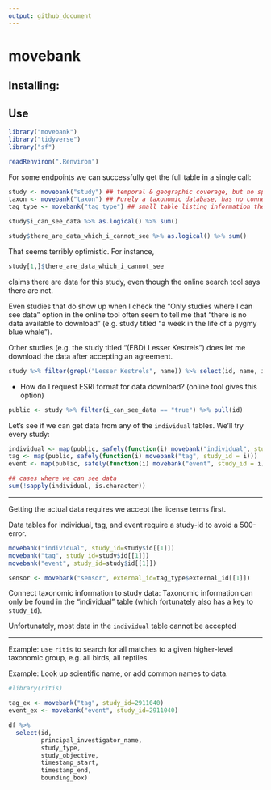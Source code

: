 ```yaml
---
output: github_document
---
```



# movebank


## Installing:

## Use

```r
library("movebank")
library("tidyverse")
library("sf")
```

```r
readRenviron(".Renviron")
```


For some endpoints we can successfully get the full table in a single call:

```r
study <- movebank("study") ## temporal & geographic coverage, but no species coverage information
taxon <- movebank("taxon") ## Purely a taxonomic database, has no connection to study
tag_type <- movebank("tag_type") ## small table listing information the different types of animal tracker tags
```


```r
study$i_can_see_data %>% as.logical() %>% sum()
```

```r
study$there_are_data_which_i_cannot_see %>% as.logical() %>% sum()
```

That seems terribly optimistic.  For instance, 

```r
study[1,]$there_are_data_which_i_cannot_see
```

claims there are data for this study, even though the online search tool says there are not.  

Even studies that do show up when I check the "Only studies where I can see data" option in the online tool often seem to tell me that "there is no data available to download" (e.g. study titled "a week in the life of a pygmy blue whale").

Other studies (e.g. the study titled "(EBD) Lesser Kestrels") does let me download the data after accepting an agreement.  

```r
study %>% filter(grepl("Lesser Kestrels", name)) %>% select(id, name, i_can_see_data, there_are_data_which_i_cannot_see)
```

- How do I request ESRI format for data download?  (online tool gives this option)


```r
public <- study %>% filter(i_can_see_data == "true") %>% pull(id)
```

Let's see if we can get data from any of the `individual` tables. We'll try every study:

```r
individual <- map(public, safely(function(i) movebank("individual", study_id = i)))
tag <- map(public, safely(function(i) movebank("tag", study_id = i)))
event <- map(public, safely(function(i) movebank("event", study_id = i)))

## cases where we can see data
sum(!sapply(individual, is.character))
```






-----------

Getting the actual data requires we accept the license terms first.

Data tables for individual, tag, and event require a study-id to avoid a 500-error.

```r
movebank("individual", study_id=study$id[[1]])
movebank("tag", study_id=study$id[[1]])
movebank("event", study_id=study$id[[1]])
```



```r
sensor <- movebank("sensor", external_id=tag_type$external_id[[1]])
```


Connect taxonomic information to study data:  Taxonomic information can only be found in the "individual" table (which fortunately also has a key to `study_id`).  

Unfortunately, most data in the `individual` table cannot be accepted 

----

Example: use `ritis` to search for all matches to a given higher-level taxonomic group, e.g. all birds, all reptiles.

Example: Look up scientific name, or add common names to data.

```r
#library(ritis)
```

```r
tag_ex <- movebank("tag", study_id=2911040)
event_ex <- movebank("event", study_id=2911040)
```

```r
df %>%
  select(id,
         principal_investigator_name,
         study_type,
         study_objective,
         timestamp_start,
         timestamp_end,
         bounding_box)
```

